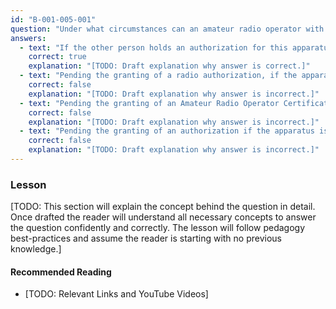 ```yaml
---
id: "B-001-005-001"
question: "Under what circumstances can an amateur radio operator with an Advanced Qualification install, place in operation, modify or repair radio apparatus on behalf of another person?"
answers:
  - text: "If the other person holds an authorization for this apparatus"
    correct: true
    explanation: "[TODO: Draft explanation why answer is correct.]"
  - text: "Pending the granting of a radio authorization, if the apparatus covers amateur radio and commercial bands"
    correct: false
    explanation: "[TODO: Draft explanation why answer is incorrect.]"
  - text: "Pending the granting of an Amateur Radio Operator Certificate if the apparatus covers amateur radio bands only"
    correct: false
    explanation: "[TODO: Draft explanation why answer is incorrect.]"
  - text: "Pending the granting of an authorization if the apparatus is certified and crystal controlled"
    correct: false
    explanation: "[TODO: Draft explanation why answer is incorrect.]"
---
```


### Lesson

[TODO: This section will explain the concept behind the question in detail. Once drafted the reader will understand all necessary concepts to answer the question confidently and correctly. The lesson will follow pedagogy best-practices and assume the reader is starting with no previous knowledge.]

#### Recommended Reading

- [TODO: Relevant Links and YouTube Videos]
